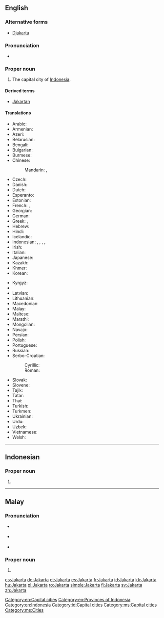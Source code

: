 ==English==
{{wikipedia}}

===Alternative forms===
* [[Djakarta]]

===Pronunciation===
* {{rhymes|ɑː(ɹ)tə}}

===Proper noun===
{{en-proper noun}}

# The capital city of [[Indonesia]].

====Derived terms====
* [[Jakartan]]

====Translations====
{{trans-top|capital of Indonesia}}
* Arabic: {{t-|ar|جاكرتا|f|tr=jakarta}}
* Armenian: {{t-|hy|Ջակարտա}}
* Azeri: {{t-|az|Cakarta}}
* Belarusian: {{t-|be|Джакарта|f}}
* Bengali: {{t-|bn|জাকার্তা|tr=Jakarta}}
* Bulgarian: {{t-|bg|Джакарта|f}}
* Burmese: {{t-|my|ဂျကာတာမြို့|tr=Gyăkatamyo}}
* Chinese:
*: Mandarin: {{t-|cmn|雅加達}}, {{t-|cmn|雅加达|tr=Yǎjiādá}}
* Czech: {{t+|cs|Jakarta|f}}
* Danish: {{t-|da|Jakarta}}
* Dutch: {{t-|nl|Jakarta}}
* Esperanto: {{t-|eo|Ĝakarto}}
* Estonian: {{t+|et|Jakarta}}
* French: {{t+|fr|Jakarta}}, {{t-|fr|Djakarta}}
* Georgian: {{t-|ka|ჯაკარტა}}
* German: {{t+|de|Jakarta|n}}
* Greek: {{t-|el|Τζακάρτα|f}}, {{qualifier|formerly}} {{t-|el|Βαταβία|f}}
* Hebrew: {{t-|he|ג'קרטה}}
* Hindi: {{t-|hi|जकार्ता|tr=jakārtā}}
* Icelandic: {{t-|is|Djakarta}}
* Indonesian: {{t+|id|Jakarta}}, {{qualifier|former name}} {{t-|id|Djakarta}}, {{t-|id|Sunda Kelapa}}, {{t-|id|Jayakarta}}, {{t-|id|Batavia}}
* Irish: {{t-|ga|Iacárta}}
* Italian: {{t-|it|Giacarta|f}}
* Japanese: {{t-|ja|ジャカルタ|tr=Jakaruta}}
* Kazakh: {{t|kk|Джакарта}}
* Khmer: {{t-|km|ចាការតា|tr=jaakaata}}
* Korean: {{t+|ko|자카르타|tr=Jakareuta}}
{{trans-mid}}
* Kyrgyz: {{t-|ky|Джакарта}}
* {{trreq|lo}}
* Latvian: {{t-|lv|Džakarta}}
* Lithuanian: {{t-|lt|Džakarta}}
* Macedonian: {{t-|mk|Џакарта|f}}
* Malay: {{t-|ms|Jakarta}}
* Maltese: {{t|mt|Ġakarta}}
* Marathi: {{t-|mr|जकार्ता|tr=Jakārtā}}
* Mongolian: {{t-|mn|Жакарта}}
* Navajo: {{tø|nv|Jakʼáta}}
* Persian: {{t-|fa|جاکارتا|tr=Jâkârtâ}}
* Polish: {{t+|pl|Dżakarta|f}}
* Portuguese: {{t-|pt|Jacarta|f}}
* Russian: {{t-|ru|Джакарта|f}}
* Serbo-Croatian:
*: Cyrillic: {{t-|sh|Џакарта|f}}
*: Roman: {{t|sh|Džakarta|f}}
* Slovak: {{t-|sk|Jakarta|f}}
* Slovene: {{t-|sl|Džakarta|f}}
* Tajik: {{t-|tg|Ҷакарта}}
* Tatar: {{t-|tt|Джакарта}}
* Thai: {{t-|th|จาการ์ตา|tr=jaa-gaa-dtaa}}
* Turkish: {{t-|tr|Cakarta}}
* Turkmen: {{t-|tk|Jakarta}}
* Ukrainian: {{t-|uk|Джакарта|f}}
* Urdu: {{t-|ur|جکارتہ|tr=Jakārtā}}
* Uzbek: {{t-|uz|Jakarta}}
* Vietnamese: {{t-|vi|Jakarta}}
* Welsh: {{t-|cy|Jakarta}}
{{trans-bottom}}

[[Category:en:Capital cities]]
[[Category:en:Provinces of Indonesia]]
[[Category:en:Indonesia]]

----

==Indonesian==
{{wikipedia|lang=id}}

===Proper noun===
{{head|id|proper noun}}

# {{l|en|Jakarta}}

[[Category:id:Capital cities]]

----

==Malay==
{{wikipedia|lang=ms}}

===Pronunciation===
* {{a|Johor-Selangor}} {{IPA|/d͡ʒaka(r)tə/|lang=ms}}
* {{a|Riau-Lingga}} {{IPA|/d͡ʒaka(r)ta/|lang=ms}}
* {{rhymes|a(r)tə|tə|ə|lang=ms}}

===Proper noun===
{{head|ms|proper noun}}

# {{l|en|Jakarta}}

[[Category:ms:Capital cities]]
[[Category:ms:Cities]]

[[cs:Jakarta]]
[[de:Jakarta]]
[[et:Jakarta]]
[[es:Jakarta]]
[[fr:Jakarta]]
[[id:Jakarta]]
[[kk:Jakarta]]
[[hu:Jakarta]]
[[pl:Jakarta]]
[[ro:Jakarta]]
[[simple:Jakarta]]
[[fi:Jakarta]]
[[sv:Jakarta]]
[[zh:Jakarta]]